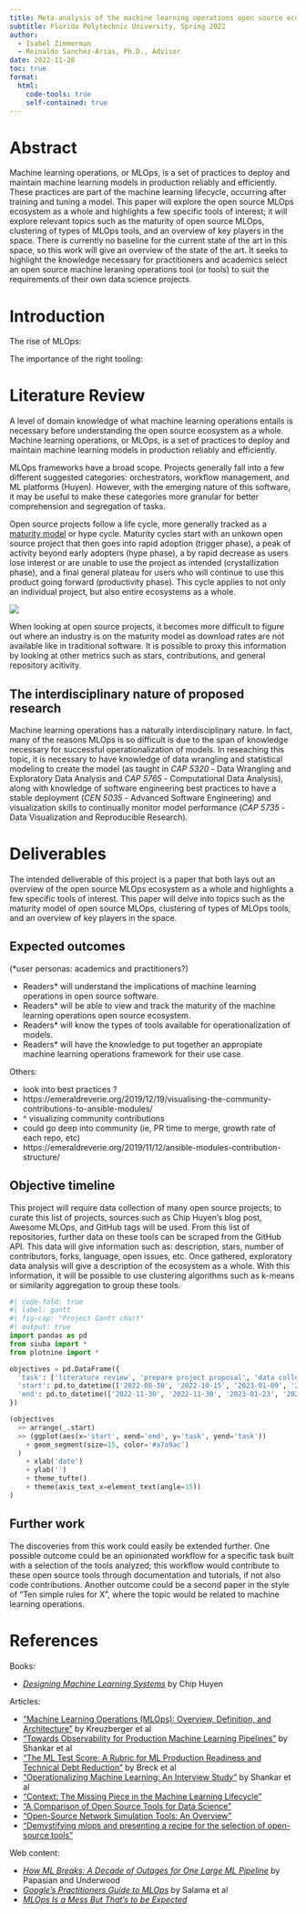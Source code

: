 ```yaml
---
title: Meta-analysis of the machine learning operations open source ecosystem
subtitle: Florida Polytechnic University, Spring 2022
author: 
  - Isabel Zimmerman
  - Reinaldo Sanchez-Arias, Ph.D., Advisor
date: 2022-11-28
toc: true
format:
  html:
    code-tools: true
    self-contained: true
---
```


# Abstract

Machine learning operations, or MLOps, is a set of practices to deploy and maintain machine learning models in production reliably and efficiently. These practices are part of the machine learning lifecycle, occurring after training and tuning a model. This paper will explore the open source MLOps ecosystem as a whole and highlights a few specific tools of interest; it will explore relevant topics such as the maturity of open source MLOps, clustering of types of MLOps tools, and an overview of key players in the space. There is currently no baseline for the current state of the art in this space, so this work will give an overview of the state of the art. It seeks to highlight the knowledge necessary for practitioners and academics select an open source machine leraning operations tool (or tools) to suit the requirements of their own data science projects.

# Introduction

The rise of MLOps:

<script type="text/javascript" src="https://ssl.gstatic.com/trends_nrtr/3140_RC01/embed_loader.js"></script> <script type="text/javascript"> trends.embed.renderExploreWidget("TIMESERIES", {"comparisonItem":[{"keyword":"/g/11h1vbjpbg","geo":"US","time":"today 5-y"}],"category":0,"property":""}, {"exploreQuery":"date=today%205-y&geo=US&q=%2Fg%2F11h1vbjpbg","guestPath":"https://trends.google.com:443/trends/embed/"}); </script>

The importance of the right tooling:

<script type="text/javascript" src="https://ssl.gstatic.com/trends_nrtr/3140_RC01/embed_loader.js"></script> <script type="text/javascript"> trends.embed.renderExploreWidget("RELATED_QUERIES", {"comparisonItem":[{"keyword":"mlops","geo":"US","time":"today 5-y"}],"category":0,"property":""}, {"exploreQuery":"date=today%205-y&geo=US&q=mlops","guestPath":"https://trends.google.com:443/trends/embed/"}); </script>

# Literature Review

A level of domain knowledge of what machine learning operations entails is necessary before understanding the open source ecosystem as a whole. Machine learning operations, or MLOps, is a set of practices to deploy and maintain machine learning models in production reliably and efficiently.

MLOps frameworks have a broad scope. Projects generally fall into a few different suggested categories: orchestrators, workflow management, and ML platforms (Huyen). However, with the emerging nature of this software, it may be useful to make these categories more granular for better comprehension and segregation of tasks.

Open source projects follow a life cycle, more generally tracked as a [maturity model](https://open-source-quality.github.io/2018/02/01/open-source-maturity-model.html) or hype cycle. Maturity cycles start with an unkown open source project that then goes into rapid adoption (trigger phase), a peak of activity beyond early adopters (hype phase), a by rapid decrease as users lose interest or are unable to use the project as intended (crystallization phase), and a final general plateau for users who will continue to use this product going forward (productivity phase). This cycle applies to not only an individual project, but also entire ecosystems as a whole.

![](https://open-source-quality.github.io/hype-cycle-chart.png)

When looking at open source projects, it becomes more difficult to figure out where an industry is on the maturity model as download rates are not available like in traditional software. It is possible to proxy this information by looking at other metrics such as stars, contributions, and general repository acitivity.


## The interdisciplinary nature of proposed research

Machine learning operations has a naturally interdisciplinary nature. In fact, many of the reasons MLOps is so difficult is due to the span of knowledge necessary for successful operationalization of models. In reseaching this topic, it is necessary to have knowledge of data wrangling and statistical modeling to create the model (as taught in *CAP 5320* - Data Wrangling and Exploratory Data Analysis and *CAP 5765* - Computational Data Analysis), along with knowledge of software engineering best practices to have a stable deployment (*CEN 5035* - Advanced Software Engineering) and visualization skills to continually monitor model performance (*CAP 5735* - Data Visualization and Reproducible Research).

# Deliverables

The intended deliverable of this project is a paper that both lays out an overview of the open source MLOps ecosystem as a whole and highlights a few specific tools of interest. This paper will delve into topics such as the maturity model of open source MLOps, clustering of types of MLOps tools, and an overview of key players in the space.

## Expected outcomes

(*user personas: academics and practitioners?)

- Readers* will understand the implications of machine learning operations in open source software.
- Readers* will be able to view and track the maturity of the machine learning operations open source ecosystem.
- Readers* will know the types of tools available for operationalization of models.
- Readers* will have the knowledge to put together an appropiate machine learning operations framework for their use case.

Others:

- look into best practices ?
- https://emeraldreverie.org/2019/12/19/visualising-the-community-contributions-to-ansible-modules/
- ^ visualizing community contributions
- could go deep into community (ie, PR time to merge, growth rate of each repo, etc)
- https://emeraldreverie.org/2019/11/12/ansible-modules-contribution-structure/

## Objective timeline

This project will require data collection of many open source projects; to curate this list of projects, sources such as Chip Huyen's blog post, Awesome MLOps, and GitHub tags will be used. From this list of repositories, further data on these tools can be scraped from the GitHub API. This data will give information such as: description, stars, number of contributors, forks, language, open issues, etc. Once gathered, exploratory data analysis will give a description of the ecosystem as a whole. With this information, it will be possible to use clustering algorithms such as k-means or similarity aggregation to group these tools. 

```python
#| code-fold: true
#| label: gantt
#| fig-cap: "Project Gantt chart"
#| output: true
import pandas as pd
from siuba import *
from plotnine import *

objectives = pd.DataFrame({
  'task': ['literature review', 'prepare project proposal', 'data collection', 'data cleaning', 'exploratory data analysis', 'build maturity models', 'build clustering models', 'prepare visual report'],
  'start': pd.to_datetime(['2022-08-30', '2022-10-15', '2023-01-09', '2023-01-09', '2023-01-23', '2023-02-27', '2023-02-27', '2023-03-27']),
  'end': pd.to_datetime(['2022-11-30', '2022-11-30', '2023-01-23', '2023-02-06', '2023-02-27', '2023-03-27', '2023-03-27', '2023-04-17'])
})

(objectives
  >> arrange(_.start)
  >> (ggplot(aes(x='start', xend='end', y='task', yend='task'))
    + geom_segment(size=15, color='#a7a9ac')
  )
    + xlab('date')
    + ylab('')
    + theme_tufte()
    + theme(axis_text_x=element_text(angle=15))
)

```

## Further work

The discoveries from this work could easily be extended further. One possible outcome could be an opinionated workflow for a specific task built with a selection of the tools analyzed; this workflow would contribute to these open source tools through documentation and tutorials, if not also code contributions. Another outcome could be a second paper in the style of "Ten simple rules for X", where the topic would be related to machine learning operations.

# References

Books:

-   [*Designing Machine Learning Systems*](https://www.oreilly.com/library/view/designing-machine-learning/9781098107956/) by Chip Huyen

Articles:

-   ["Machine Learning Operations (MLOps): Overview, Definition, and Architecture"](https://arxiv.org/abs/2205.02302) by Kreuzberger et al
-   ["Towards Observability for Production Machine Learning Pipelines"](https://arxiv.org/pdf/2108.13557.pdf) by Shankar et al
-   ["The ML Test Score: A Rubric for ML Production Readiness and Technical Debt Reduction"](https://static.googleusercontent.com/media/research.google.com/en//pubs/archive/aad9f93b86b7addfea4c419b9100c6cdd26cacea.pdf) by Breck et al
-   ["Operationalizing Machine Learning: An Interview Study"](https://arxiv.org/pdf/2209.09125.pdf) by Shankar et al
-   ["Context: The Missing Piece in the Machine Learning Lifecycle"](https://rise.cs.berkeley.edu/wp-content/uploads/2019/02/Flor_CMI_18_CameraReady.pdf)
-   ["A Comparison of Open Source Tools for Data Science"](http://jisar.org/2016-9/n2/JISARv9n2p4.pdf)
-   ["Open-Source Network Simulation Tools: An Overview"](https://www.researchgate.net/profile/Mangesh-Ghonge/publication/249998863_Open-Source_Network_Simulation_Tools_An_Overview/links/0046351e8eec948156000000/Open-Source-Network-Simulation-Tools-An-Overview.pdf)
-   ["Demystifying mlops and presenting a recipe for the selection of open-source tools"](https://www.mdpi.com/2076-3417/11/19/8861)


Web content:

-   [*How ML Breaks: A Decade of Outages for One Large ML Pipeline*](https://www.youtube.com/watch?v=hBMHohkRgAA) by Papasian and Underwood
-   [*Google's Practitioners Guide to MLOps*](https://services.google.com/fh/files/misc/practitioners_guide_to_mlops_whitepaper.pdf) by Salama et al
-   [*MLOps Is a Mess But That's to be Expected*](https://www.mihaileric.com/posts/mlops-is-a-mess/)

